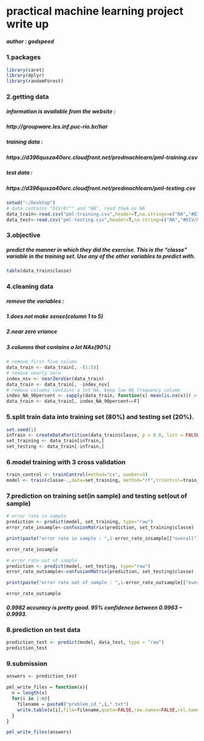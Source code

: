 practical machine learning project write up
===========================================
##### author : godspeed


### 1.packages
```r
library(caret)
library(dplyr)
library(randomForest)
```

### 2.getting data
##### information is available from the website : 
##### http://groupware.les.inf.puc-rio.br/har
##### training data :
##### https://d396qusza40orc.cloudfront.net/predmachlearn/pml-training.csv
##### test data :
##### https://d396qusza40orc.cloudfront.net/predmachlearn/pml-testing.csv

```r
setwd("~/Desktop")
# data contains "DIV/O!"" and "NA", read them as NA
data_train<-read.csv("pml-training.csv",header=T,na.strings=c("NA","#DIV/0!",""))
data_test<-read.csv("pml-testing.csv",header=T,na.string=c("NA","#DIV/0!",""))
```

### 3.objective
##### predict the manner in which they did the exercise. This is the "classe" variable in the training set. Use any of the other variables to predict with.
```r
table(data_train$classe)
```

### 4.cleaning data
##### remove the variables : 
##### 1.does not make sense(column 1 to 5)
##### 2.near zero vriance
##### 3.columns that contains a lot NAs(90%)
```r
# remove first five column
data_train <- data_train[, -(1:5)]
# remove nearly zero
index_nsv <- nearZeroVar(data_train)
data_train <- data_train[, -index_nsv]
# remove columns contains a lot NA, keep low NA frequency column
index_NA_90percent <- sapply(data_train, function(x) mean(is.na(x))) > 0.9
data_train <- data_train[, index_NA_90percent==F]
```


### 5.split train data into training set (80%) and testing set (20%). 

```r
set.seed(1)
inTrain <- createDataPartition(data_train$classe, p = 0.8, list = FALSE)
set_training <- data_train[inTrain,]
set_testing <- data_train[-inTrain,]
```


### 6.model training with 3 cross validation
```r
train_control <- trainControl(method="cv", number=3)
model <- train(classe~.,data=set_training, method="rf",trControl=train_control)
```

### 7.prediction on training set(in sample) and testing set(out of sample)
```r
# error rate in sample
prediction <- predict(model, set_training, type="raw")
error_rate_insample<-confusionMatrix(prediction, set_training$classe)

print(paste("error rate in sample : ",1-error_rate_insample[["overall"]][["Accuracy"]]))

error_rate_insample

# error rate out of sample
prediction <- predict(model, set_testing, type="raw")
error_rate_outsample<-confusionMatrix(prediction, set_testing$classe)

print(paste("error rate out of sample : ",1-error_rate_outsample[["overall"]][["Accuracy"]]))

error_rate_outsample
```

##### 0.9982 accuracy is pretty good. 95% confidence between 0.9963 ~ 0.9993.


### 8.prediction on test data
```r
prediction_test <- predict(model, data_test, type = "raw")
prediction_test
```

### 9.submission
```r
answers <- prediction_test

pml_write_files = function(x){
  n = length(x)
  for(i in 1:n){
    filename = paste0("problem_id_",i,".txt")
    write.table(x[i],file=filename,quote=FALSE,row.names=FALSE,col.names=FALSE)
  }
}

pml_write_files(answers)

```